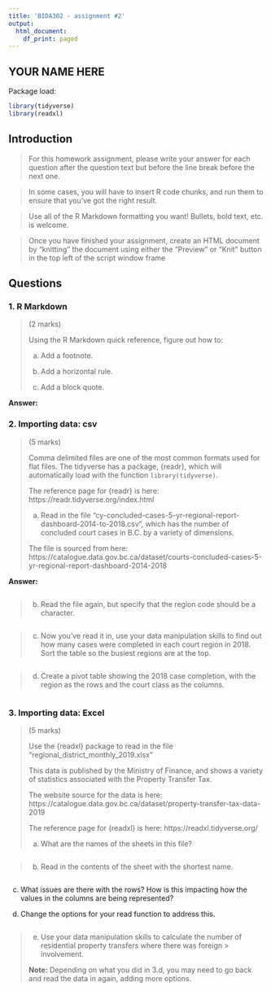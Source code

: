 ```yaml
---
title: 'BIDA302 - assignment #2'
output:
  html_document:
    df_print: paged
---
```


## YOUR NAME HERE


Package load:
```r
library(tidyverse)
library(readxl)
```


## Introduction

> For this homework assignment, please write your answer for each question after the question text but before the line break before the next one.

> In some cases, you will have to insert R code chunks, and run them to ensure that you've got the right result.

> Use all of the R Markdown formatting you want! Bullets, bold text, etc. is welcome.

> Once you have finished your assignment, create an HTML document by "knitting" the document using either the "Preview" or "Knit" button in the top left of the script window frame


## Questions


### 1. R Markdown
> (2 marks)
>
> Using the R Markdown quick reference, figure out how to:
>
> a. Add a footnote.
>
> b. Add a horizontal rule.
>
> c. Add a block quote.


**Answer:**




### 2. Importing data: csv
> (5 marks)
>
> Comma delimited files are one of the most common formats used for flat files. The tidyverse has a package, {readr}, which will automatically load with the function `library(tidyverse)`.
>
> The reference page for {readr} is here: https://readr.tidyverse.org/index.html
>
>
> a. Read in the file "cy-concluded-cases-5-yr-regional-report-dashboard-2014-to-2018.csv", which has the number of concluded court cases in B.C. by a variety of dimensions.
> 
> The file is sourced from here: 
> https://catalogue.data.gov.bc.ca/dataset/courts-concluded-cases-5-yr-regional-report-dashboard-2014-2018


**Answer:**

```r


```

> b. Read the file again, but specify that the region code should be a character.

```r



```


>c. Now you've read it in, use your data manipulation skills to find out how many cases were completed in each court region in 2018. Sort the table so the busiest regions are at the top.


```r



```

> d. Create a pivot table showing the 2018 case completion, with the region as the rows and the court class as the columns. 

```r



```


### 3. Importing data: Excel
> (5 marks)
>
> Use the {readxl} package to read in the file "regional_district_monthly_2019.xlsx" 
>
> This data is published by the Ministry of Finance, and shows a variety of statistics associated with the Property Transfer Tax.
>
> The website source for the data is here: https://catalogue.data.gov.bc.ca/dataset/property-transfer-tax-data-2019
>
> The reference page for {readxl} is here: https://readxl.tidyverse.org/
>
>
>a. What are the names of the sheets in this file?

```r

```

> b. Read in the contents of the sheet with the shortest name.

```r


```

c. What issues are there with the rows? How is this impacting how the values in the columns are being represented?

d. Change the options for your read function to address this.

```r

```

> 
> e. Use your data manipulation skills to calculate the number of residential property transfers where there was foreign > involvement.
> 
> **Note:** Depending on what you did in 3.d, you may need to go back and read the data in again, adding more options.


```r

```

